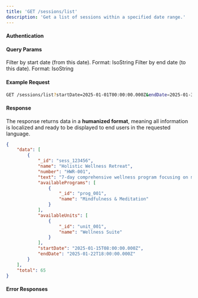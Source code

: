 ```yaml
---
title: 'GET /sessions/list'
description: 'Get a list of sessions within a specified date range.'
---
```



#### Authentication

<AuthenticationInfo />

#### Query Params

<ParamField path="startDate" type="Date" required>
	Filter by start date (from this date). Format: IsoString
</ParamField>

<ParamField path="endDate" type="Date" required>
	Filter by end date (to this date). Format: IsoString
</ParamField>

<PaginationParams />

#### Example Request

```bash
GET /sessions/list?startDate=2025-01-01T00:00:00.000Z&endDate=2025-01-31T23:59:59.999Z&start=1&length=25
```

#### Response

The response returns data in a **humanized format**, meaning all information is localized and ready to be displayed to end users in the requested language.

```json
{
	"data": [
		{
			"_id": "sess_123456",
			"name": "Holistic Wellness Retreat",
			"number": "HWR-001",
			"text": "7-day comprehensive wellness program focusing on mental health, physical fitness, and nutritional balance",
			"availablePrograms": [
				{
					"_id": "prog_001",
					"name": "Mindfulness & Meditation"
				}
			],
			"availableUnits": [
				{
					"_id": "unit_001",
					"name": "Wellness Suite"
				}
			],
			"startDate": "2025-01-15T08:00:00.000Z",
			"endDate": "2025-01-22T18:00:00.000Z"
		}
	],
	"total": 65
}
```

<PaginationNote />

#### Error Responses

<CommonErrorResponses />
